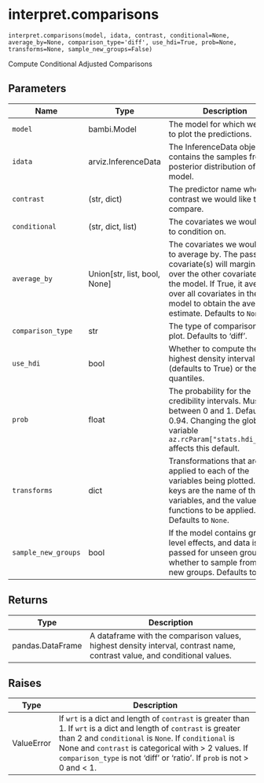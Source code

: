 # interpret.comparisons { #bambi.interpret.comparisons }

`interpret.comparisons(model, idata, contrast, conditional=None, average_by=None, comparison_type='diff', use_hdi=True, prob=None, transforms=None, sample_new_groups=False)`

Compute Conditional Adjusted Comparisons

## Parameters

| Name                | Type                           | Description                                                                                                                                                                                                                              | Default    |
|---------------------|--------------------------------|------------------------------------------------------------------------------------------------------------------------------------------------------------------------------------------------------------------------------------------|------------|
| `model`             | bambi.Model                    | The model for which we want to plot the predictions.                                                                                                                                                                                     | _required_ |
| `idata`             | arviz.InferenceData            | The InferenceData object that contains the samples from the posterior distribution of the model.                                                                                                                                         | _required_ |
| `contrast`          | (str, dict)                    | The predictor name whose contrast we would like to compare.                                                                                                                                                                              | _required_ |
| `conditional`       | (str, dict, list)              | The covariates we would like to condition on.                                                                                                                                                                                            | `None`     |
| `average_by`        | Union\[str, list, bool, None\] | The covariates we would like to average by. The passed covariate(s) will marginalize over the other covariates in the model. If True, it averages over all covariates in the model to obtain the average estimate. Defaults to ``None``. | `None`     |
| `comparison_type`   | str                            | The type of comparison to plot. Defaults to 'diff'.                                                                                                                                                                                      | `'diff'`   |
| `use_hdi`           | bool                           | Whether to compute the highest density interval (defaults to True) or the quantiles.                                                                                                                                                     | `True`     |
| `prob`              | float                          | The probability for the credibility intervals. Must be between 0 and 1. Defaults to 0.94. Changing the global variable ``az.rcParam["stats.hdi_prob"]`` affects this default.                                                            | `None`     |
| `transforms`        | dict                           | Transformations that are applied to each of the variables being plotted. The keys are the name of the variables, and the values are functions to be applied. Defaults to ``None``.                                                       | `None`     |
| `sample_new_groups` | bool                           | If the model contains group-level effects, and data is passed for unseen groups, whether to sample from the new groups. Defaults to ``False``.                                                                                           | `False`    |

## Returns

| Type             | Description                                                                                                              |
|------------------|--------------------------------------------------------------------------------------------------------------------------|
| pandas.DataFrame | A dataframe with the comparison values, highest density interval, contrast name, contrast value, and conditional values. |

## Raises

| Type       | Description                                                                                                                                                                                                                                                                                                                    |
|------------|--------------------------------------------------------------------------------------------------------------------------------------------------------------------------------------------------------------------------------------------------------------------------------------------------------------------------------|
| ValueError | If `wrt` is a dict and length of ``contrast`` is greater than 1. If `wrt` is a dict and length of ``contrast`` is greater than 2 and ``conditional`` is ``None``. If ``conditional`` is None and ``contrast`` is categorical with > 2 values. If ``comparison_type`` is not 'diff' or 'ratio'. If ``prob`` is not > 0 and < 1. |
